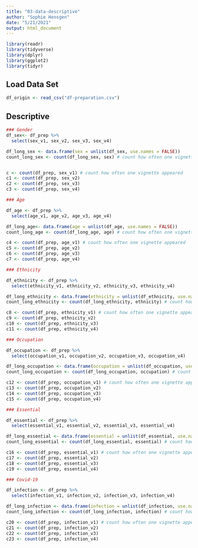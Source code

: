 ```yaml
---
title: "03-data-descriptive"
author: "Sophie Hensgen"
date: "5/21/2021"
output: html_document
---
```


```r
library(readr)
library(tidyverse)
library(dplyr)
library(ggplot2)
library(tidyr)
```

## Load Data Set

```r

df_origin <- read_csv("df-preparation.csv")

```

## Descriptive

```r

### Gender
df_sex<- df_prep %>% 
  select(sex_v1, sex_v2, sex_v3, sex_v4)

df_long_sex <- data.frame(sex = unlist(df_sex, use.names = FALSE))
count_long_sex <- count(df_long_sex, sex) # count how often one vignette appeared


c <- count(df_prep, sex_v1) # count how often one vignette appeared
c1 <- count(df_prep, sex_v2) 
c2 <- count(df_prep, sex_v3) 
c3 <- count(df_prep, sex_v4) 

### Age

df_age <- df_prep %>% 
  select(age_v1, age_v2, age_v3, age_v4)

df_long_age<- data.frame(age = unlist(df_age, use.names = FALSE))
count_long_age <- count(df_long_age, age) # count how often one vignette appeared

c4 <- count(df_prep, age_v1) # count how often one vignette appeared
c5 <- count(df_prep, age_v2) 
c6 <- count(df_prep, age_v3) 
c7 <- count(df_prep, age_v4) 

### Ethnicity

df_ethnicity <- df_prep %>% 
  select(ethnicity_v1, ethnicity_v2, ethnicity_v3, ethnicity_v4)

df_long_ethnicity <- data.frame(ethnicity = unlist(df_ethnicity, use.names = FALSE))
count_long_ethnicity <- count(df_long_ethnicity, ethnicity) # count how often one vignette appeared

c8 <- count(df_prep, ethnicity_v1) # count how often one vignette appeared
c9 <- count(df_prep, ethnicity_v2) 
c10 <- count(df_prep, ethnicity_v3) 
c11 <- count(df_prep, ethnicity_v4)

### Occupation

df_occupation <- df_prep %>% 
  select(occupation_v1, occupation_v2, occupation_v3, occupation_v4)

df_long_occupation <- data.frame(occupation = unlist(df_occupation, use.names = FALSE))
count_long_occupation <- count(df_long_occupation, occupation) # count how often one vignette appeared

c12 <- count(df_prep, occupation_v1) # count how often one vignette appeared
c13 <- count(df_prep, occupation_v2) 
c14 <- count(df_prep, occupation_v3) 
c15 <- count(df_prep, occupation_v4)

### Essential

df_essential <- df_prep %>% 
  select(essential_v1, essential_v2, essential_v3, essential_v4)

df_long_essential <- data.frame(essential = unlist(df_essential, use.names = FALSE))
count_long_essential <- count(df_long_essential, essential) # count how often one vignette appeared

c16 <- count(df_prep, essential_v1) # count how often one vignette appeared
c17 <- count(df_prep, essential_v2) 
c18 <- count(df_prep, essential_v3) 
c19 <- count(df_prep, essential_v4)

### Covid-19

df_infection <- df_prep %>% 
  select(infection_v1, infection_v2, infection_v3, infection_v4)

df_long_infection <- data.frame(infection = unlist(df_infection, use.names = FALSE))
count_long_infection <- count(df_long_infection, infection) # count how often one vignette appeared

c20 <- count(df_prep, infection_v1) # count how often one vignette appeared
c21 <- count(df_prep, infection_v2) 
c22 <- count(df_prep, infection_v3) 
c23 <- count(df_prep, infection_v4) 


```

```r


```


